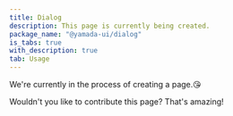 ```yaml
---
title: Dialog
description: This page is currently being created.
package_name: "@yamada-ui/dialog"
is_tabs: true
with_description: true
tab: Usage
---
```


We're currently in the process of creating a page.😘

Wouldn't you like to contribute this page? That's amazing!
